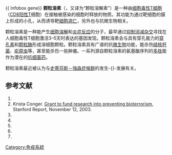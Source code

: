 {{ Infobox gene}}
'''颗粒溶素'''（{{lang-en|Granulysin}}，又译为“颗粒溶解素”）是一种由[[细胞毒性T细胞|细胞毒性T细胞]]（[[CD8受体|CD8阳性]]T细胞）在接触被感染的细胞时释放的物质。其功能为通过靶细胞的膜上形成的小孔，从而诱导靶[[细胞凋亡|细胞凋亡]]，另外也与抗微生物相关{{Ref|immunobiology6ed}}。

颗粒溶素是一种能产生[[细胞溶解|细胞溶解]]和[[炎症|炎症反应]]的分子，最早通过[[抑制消减杂交|抑制消减杂交]]寻找在人细胞毒性T细胞激活3–5天时表达的基因发现。颗粒溶素会与具有穿孔能力的[[穿孔素|穿孔素]]和[[颗粒酶|颗粒酶]]形成溶细胞颗粒。颗粒溶素具有广谱的抗[[微生物|微生物]]功能，能杀伤[[结核杆菌|结核杆菌]]、[[疟原虫|疟原虫]]等，甚至能杀伤一些肿瘤。一系列源自颗粒溶素的氨基酸序列的[[肽|多肽]]能作为潜在的[[抗细菌药|抗细菌药]]。

颗粒溶素最近被认为与[[史蒂芬斯－強森症候群|史蒂芬斯－強森症候群]]的发生-{}-发展有关。

== 参考文献 ==
# {{Note|immunobiology6ed}}{{Cite book|title=Immunobiology: the immune system in health and disease|publisher=Garland Science|year=2005|isbn=0-8153-4101-6|edition=6th|location=New York|author=Janeway, Charles}}
# Krista Conger. [http://news-service.stanford.edu/news/2003/november12/grant.html Grant to fund research into preventing bioterrorism], Stanford Report, November 12, 2003.
# {{Cite journal|title=An antimicrobial activity of cytolytic T cells mediated by granulysin|url=http://www.sciencemag.org/cgi/pmidlookup?view=long&pmid=9756476|date=October 1998|journal=Science|issue=5386|doi=10.1126/science.282.5386.121|volume=282|pages=121–5|pmid=9756476|vauthors=Stenger S, Hanson DA, Teitelbaum R, etal}}
# {{Cite journal|title=Processing, subcellular localization, and function of 519 (granulysin), a human late T cell activation molecule with homology to small, lytic, granule proteins|url=http://www.jimmunol.org/cgi/pmidlookup?view=long&pmid=9058801|date=March 1997|journal=J. Immunol.|issue=6|volume=158|pages=2680–8|pmid=9058801|vauthors=Peña SV, Hanson DA, Carr BA, Goralski TJ, Krensky AM}}
# {{Cite journal|title=Granulysin: a novel host defense molecule|url=http://onlinelibrary.wiley.com/resolve/openurl?genre=article&sid=nlm:pubmed&issn=1600-6135&date=2005&volume=5&issue=8&spage=1789|date=August 2005|journal=Am. J. Transplant.|issue=8|doi=10.1111/j.1600-6143.2005.00970.x|volume=5|pages=1789–92|pmid=15996224|vauthors=Krensky AM, Clayberger C}}
# {{Cite journal|title=In vitro and in vivo antimicrobial activity of granulysin-derived peptides against Vibrio cholerae|url=http://jac.oxfordjournals.org/cgi/pmidlookup?view=long&pmid=18310138|date=May 2008|journal=J. Antimicrob. Chemother.|issue=5|doi=10.1093/jac/dkn058|volume=61|pages=1103–9|pmc=2664651|pmid=18310138|vauthors=da Silva AP, Unks D, Lyu SC, etal}}
# {{Cite journal|title=Granulysin is a key mediator for disseminated keratinocyte death in Stevens-Johnson syndrome and toxic epidermal necrolysis|url=|date=Dec 2008|journal=Nat Med.|issue=12|doi=10.1038/nm.1884|volume=14|pages=1343–50|vauthors=Chung WH, Hung SI, Yang JY, Su SC, Huang SP, Wei CY, Chin SW, Chiou CC, Chu SC, Ho HC, Yang CH, Lu CF, Wu JY, Liao YD, Chen YT}}
[[Category:免疫系統|Category:免疫系統]]